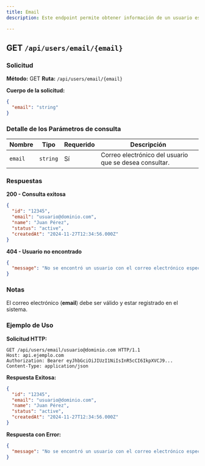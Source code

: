 ```yaml
---
title: Email
description: Este endpoint permite obtener información de un usuario específico utilizando su correo electrónico.

---
```


## GET `/api/users/email/{email}`

### Solicitud

**Método:** GET
**Ruta:** `/api/users/email/{email}`

**Cuerpo de la solicitud:**

```json
{
  "email": "string"
}

```

### Detalle de los Parámetros de consulta

| **Nombre**        | **Tipo**  | **Requerido** | **Descripción**                                                      |
|-------------------|-----------|---------------|----------------------------------------------------------------------|
| `email`           | `string`  | Sí            | Correo electrónico del usuario que se desea consultar.               |


### Respuestas

**200 - Consulta exitosa**

```json
{
  "id": "12345",
  "email": "usuario@dominio.com",
  "name": "Juan Pérez",
  "status": "active",
  "createdAt": "2024-11-27T12:34:56.000Z"
}

```

**404 - Usuario no encontrado**

```json
{
  "message": "No se encontró un usuario con el correo electrónico especificado."
}

```

### Notas

El correo electrónico (**email**) debe ser válido y estar registrado en el sistema.

### Ejemplo de Uso

**Solicitud HTTP:**

```https
GET /api/users/email/usuario@dominio.com HTTP/1.1
Host: api.ejemplo.com
Authorization: Bearer eyJhbGciOiJIUzI1NiIsInR5cCI6IkpXVCJ9...
Content-Type: application/json

```

**Respuesta Exitosa:**

```json
{
  "id": "12345",
  "email": "usuario@dominio.com",
  "name": "Juan Pérez",
  "status": "active",
  "createdAt": "2024-11-27T12:34:56.000Z"
}

```

**Respuesta con Error:**

```json
{
  "message": "No se encontró un usuario con el correo electrónico especificado."
}

```